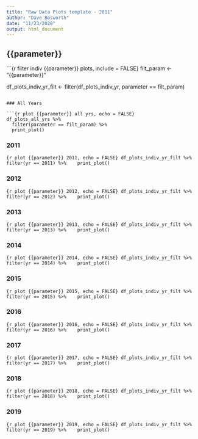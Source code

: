 ```yaml
---
title: "Raw Data Plots template - 2011"
author: "Dave Bosworth"
date: "11/23/2020"
output: html_document
---
```


## {{parameter}} {.tabset .tabset-pills}

```{r filter indiv {{parameter}} plots, include = FALSE}
filt_param <- "{{parameter}}"

df_plots_indiv_yr_filt <- filter(df_plots_indiv_yr, parameter == filt_param)
```

### All Years

```{r plot {{parameter}} all yrs, echo = FALSE}
df_plots_all_yrs %>% 
  filter(parameter == filt_param) %>% 
  print_plot()
```

### 2011

```{r plot {{parameter}} 2011, echo = FALSE}
df_plots_indiv_yr_filt %>% 
  filter(yr == 2011) %>% 
  print_plot()
```

### 2012

```{r plot {{parameter}} 2012, echo = FALSE}
df_plots_indiv_yr_filt %>% 
  filter(yr == 2012) %>% 
  print_plot()
```

### 2013

```{r plot {{parameter}} 2013, echo = FALSE}
df_plots_indiv_yr_filt %>% 
  filter(yr == 2013) %>% 
  print_plot()
```

### 2014

```{r plot {{parameter}} 2014, echo = FALSE}
df_plots_indiv_yr_filt %>% 
  filter(yr == 2014) %>% 
  print_plot()
```

### 2015

```{r plot {{parameter}} 2015, echo = FALSE}
df_plots_indiv_yr_filt %>% 
  filter(yr == 2015) %>% 
  print_plot()
```

### 2016

```{r plot {{parameter}} 2016, echo = FALSE}
df_plots_indiv_yr_filt %>% 
  filter(yr == 2016) %>% 
  print_plot()
```

### 2017

```{r plot {{parameter}} 2017, echo = FALSE}
df_plots_indiv_yr_filt %>% 
  filter(yr == 2017) %>% 
  print_plot()
```

### 2018

```{r plot {{parameter}} 2018, echo = FALSE}
df_plots_indiv_yr_filt %>% 
  filter(yr == 2018) %>% 
  print_plot()
```

### 2019

```{r plot {{parameter}} 2019, echo = FALSE}
df_plots_indiv_yr_filt %>% 
  filter(yr == 2019) %>% 
  print_plot()
```


